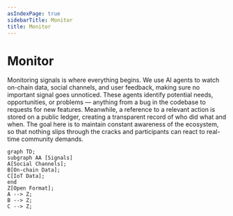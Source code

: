 ```yaml
---
asIndexPage: true
sidebarTitle: Monitor
title: Monitor
---
```


# Monitor

Monitoring signals is where everything begins. We use AI agents to watch on-chain data, social channels, and user feedback, making sure no important signal goes unnoticed. 
These agents identify potential needs, opportunities, or problems — anything from a bug in the codebase to requests for new features. Meanwhile, a reference to a relevant action 
is stored on a public ledger, creating a transparent record of who did what and when. The goal here is to maintain constant awareness of the ecosystem, so that nothing 
slips through the cracks and participants can react to real-time community demands.

```mermaid
graph TD;
subgraph AA [Signals]
A[Social Channels];
B[On-chain Data];
C[IoT Data];
end
Z[Open Format];
A --> Z;
B --> Z;
C --> Z;
```
